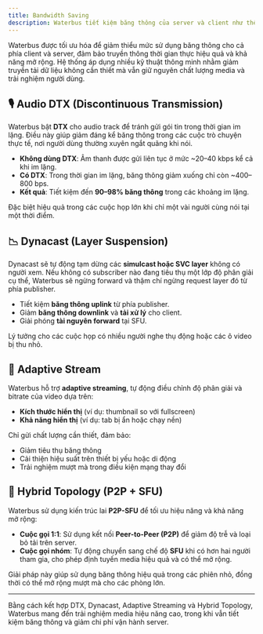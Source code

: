 ```yaml
---
title: Bandwidth Saving
description: Waterbus tiết kiệm băng thông của server và client như thế nào?
---
```


Waterbus được tối ưu hóa để giảm thiểu mức sử dụng băng thông cho cả phía client và server, đảm bảo truyền thông thời gian thực hiệu quả và khả năng mở rộng. Hệ thống áp dụng nhiều kỹ thuật thông minh nhằm giảm truyền tải dữ liệu không cần thiết mà vẫn giữ nguyên chất lượng media và trải nghiệm người dùng.

## 🎙️ Audio DTX (Discontinuous Transmission)

Waterbus bật **DTX** cho audio track để tránh gửi gói tin trong thời gian im lặng. Điều này giúp giảm đáng kể băng thông trong các cuộc trò chuyện thực tế, nơi người dùng thường xuyên ngắt quãng khi nói.

- **Không dùng DTX**: Âm thanh được gửi liên tục ở mức ~20–40 kbps kể cả khi im lặng.
- **Có DTX**: Trong thời gian im lặng, băng thông giảm xuống chỉ còn ~400–800 bps.
- **Kết quả**: Tiết kiệm đến **90–98% băng thông** trong các khoảng im lặng.

Đặc biệt hiệu quả trong các cuộc họp lớn khi chỉ một vài người cùng nói tại một thời điểm.

## 📉 Dynacast (Layer Suspension)

Dynacast sẽ tự động tạm dừng các **simulcast hoặc SVC layer** không có người xem. Nếu không có subscriber nào đang tiêu thụ một lớp độ phân giải cụ thể, Waterbus sẽ ngừng forward và thậm chí ngừng request layer đó từ phía publisher.

- Tiết kiệm **băng thông uplink** từ phía publisher.
- Giảm **băng thông downlink** và **tải xử lý** cho client.
- Giải phóng **tài nguyên forward** tại SFU.

Lý tưởng cho các cuộc họp có nhiều người nghe thụ động hoặc các ô video bị thu nhỏ.

## 🧠 Adaptive Stream

Waterbus hỗ trợ **adaptive streaming**, tự động điều chỉnh độ phân giải và bitrate của video dựa trên:

- **Kích thước hiển thị** (ví dụ: thumbnail so với fullscreen)
- **Khả năng hiển thị** (ví dụ: tab bị ẩn hoặc chạy nền)

Chỉ gửi chất lượng cần thiết, đảm bảo:

- Giảm tiêu thụ băng thông
- Cải thiện hiệu suất trên thiết bị yếu hoặc di động
- Trải nghiệm mượt mà trong điều kiện mạng thay đổi

## 🔄 Hybrid Topology (P2P + SFU)

Waterbus sử dụng kiến trúc lai **P2P-SFU** để tối ưu hiệu năng và khả năng mở rộng:

- **Cuộc gọi 1:1**: Sử dụng kết nối **Peer-to-Peer (P2P)** để giảm độ trễ và loại bỏ tải trên server.
- **Cuộc gọi nhóm**: Tự động chuyển sang chế độ **SFU** khi có hơn hai người tham gia, cho phép định tuyến media hiệu quả và có thể mở rộng.

Giải pháp này giúp sử dụng băng thông hiệu quả trong các phiên nhỏ, đồng thời có thể mở rộng mượt mà cho các phòng lớn.

---

Bằng cách kết hợp DTX, Dynacast, Adaptive Streaming và Hybrid Topology, Waterbus mang đến trải nghiệm media hiệu năng cao, trong khi vẫn tiết kiệm băng thông và giảm chi phí vận hành server.
